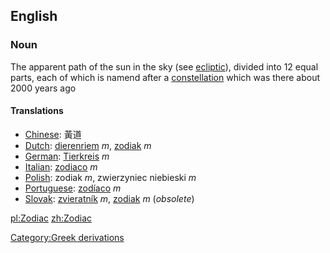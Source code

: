 ==English ==
=== Noun ===
The apparent path of the sun in the sky (see [[ecliptic]]), divided into 12 equal parts, each of which is namend after a [[constellation]] which was there about 2000 years ago
==== Translations ====
*[[Chinese]]: 黃道
*[[Dutch]]: [[dierenriem]] ''m'', [[zodiak]] ''m''
*[[German]]: [[Tierkreis]] ''m''
*[[Italian]]: [[zodiaco]] ''m''
*[[Polish]]: zodiak ''m'', zwierzyniec niebieski ''m''
*[[Portuguese]]: [[zodíaco]] ''m''
*[[Slovak]]: [[zvieratník]] ''m'', [[zodiak]] ''m'' (''obsolete'')

[[pl:Zodiac]]
[[zh:Zodiac]]
[[Category:Greek derivations]]